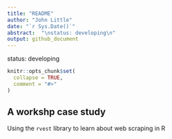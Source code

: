 ```yaml
---
title: "README"
author: "John Little"
date: "`r Sys.Date()`"
abstract:  "\nstatus: developing\n"
output: github_document
---
```


<!-- README.md is generated from README.Rmd. Please edit that file -->

status: developing  

```r
knitr::opts_chunk$set(
  collapse = TRUE,
  comment = "#>"
)
```

## A workshp case study

<!-- badges: start -->
<!-- badges: end -->

Using the `rvest` library to learn about web scraping in R
